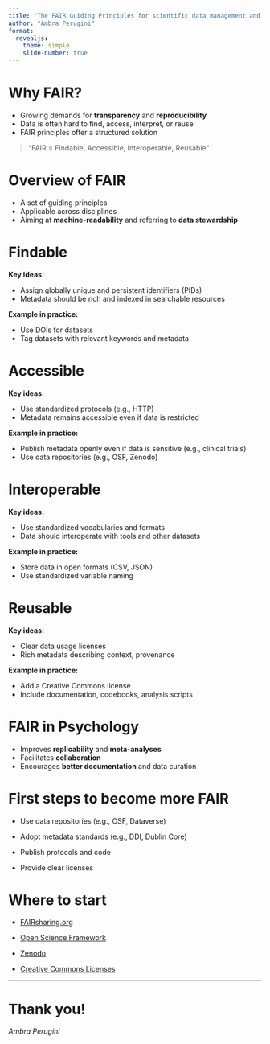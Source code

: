 ```yaml
---
title: "The FAIR Guiding Principles for scientific data management and stewardship"
author: "Ambra Perugini"
format: 
  revealjs:
    theme: simple
    slide-number: true
---
```



# Why FAIR?

- Growing demands for **transparency** and **reproducibility**
- Data is often hard to find, access, interpret, or reuse
- FAIR principles offer a structured solution

> "FAIR = Findable, Accessible, Interoperable, Reusable"


# Overview of FAIR

- A set of guiding principles
- Applicable across disciplines
- Aiming at **machine-readability** and referring to **data stewardship**



# Findable

**Key ideas:**

- Assign globally unique and persistent identifiers (PIDs)
- Metadata should be rich and indexed in searchable resources

**Example in practice:**

- Use DOIs for datasets
- Tag datasets with relevant keywords and metadata


# Accessible

**Key ideas:**

- Use standardized protocols (e.g., HTTP)
- Metadata remains accessible even if data is restricted

**Example in practice:**

- Publish metadata openly even if data is sensitive (e.g., clinical trials)
- Use data repositories (e.g., OSF, Zenodo)


# Interoperable

**Key ideas:**

- Use standardized vocabularies and formats
- Data should interoperate with tools and other datasets

**Example in practice:**

- Store data in open formats (CSV, JSON)
- Use standardized variable naming

# Reusable

**Key ideas:**

- Clear data usage licenses
- Rich metadata describing context, provenance

**Example in practice:**

- Add a Creative Commons license
- Include documentation, codebooks, analysis scripts


# FAIR in Psychology 

- Improves **replicability** and **meta-analyses**
- Facilitates **collaboration**
- Encourages **better documentation** and data curation


# First steps to become more FAIR

- Use data repositories (e.g., OSF, Dataverse)

- Adopt metadata standards (e.g., DDI, Dublin Core)

- Publish protocols and code

- Provide clear licenses

# Where to start

- [FAIRsharing.org](https://fairsharing.org/)

- [Open Science Framework](https://osf.io/)

- [Zenodo](https://zenodo.org/)

- [Creative Commons Licenses](https://creativecommons.org/)

---

# Thank you!

_Ambra Perugini_

